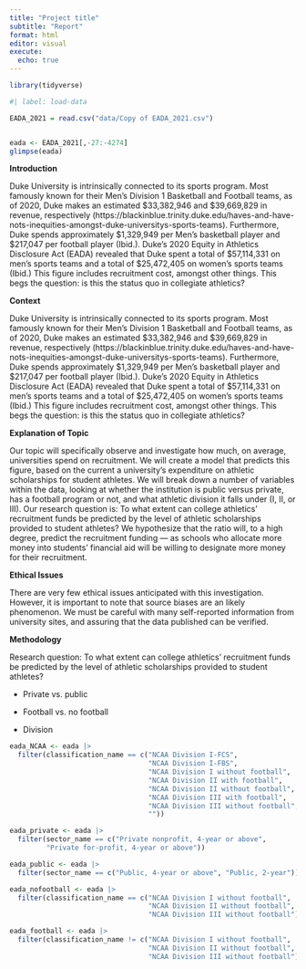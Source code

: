```yaml
---
title: "Project title"
subtitle: "Report"
format: html
editor: visual
execute:
  echo: true
---
```


```r
library(tidyverse)
```

```r
#| label: load-data

EADA_2021 = read.csv("data/Copy of EADA_2021.csv")


eada <- EADA_2021[,-27:-4274]
glimpse(eada)
```

**Introduction**

Duke University is intrinsically connected to its sports program. Most famously known for their Men's Division 1 Basketball and Football teams, as of 2020, Duke makes an estimated \$33,382,946 and \$39,669,829 in revenue, respectively (https://blackinblue.trinity.duke.edu/haves-and-have-nots-inequities-amongst-duke-universitys-sports-teams). Furthermore, Duke spends approximately \$1,329,949 per Men's basketball player and \$217,047 per football player (Ibid.). Duke's 2020 Equity in Athletics Disclosure Act (EADA) revealed that Duke spent a total of \$57,114,331 on men's sports teams and a total of \$25,472,405 on women's sports teams (Ibid.) This figure includes recruitment cost, amongst other things. This begs the question: is this the status quo in collegiate athletics?

**Context**

Duke University is intrinsically connected to its sports program. Most famously known for their Men's Division 1 Basketball and Football teams, as of 2020, Duke makes an estimated \$33,382,946 and \$39,669,829 in revenue, respectively (https://blackinblue.trinity.duke.edu/haves-and-have-nots-inequities-amongst-duke-universitys-sports-teams). Furthermore, Duke spends approximately \$1,329,949 per Men's basketball player and \$217,047 per football player (Ibid.). Duke's 2020 Equity in Athletics Disclosure Act (EADA) revealed that Duke spent a total of \$57,114,331 on men's sports teams and a total of \$25,472,405 on women's sports teams (Ibid.) This figure includes recruitment cost, amongst other things. This begs the question: is this the status quo in collegiate athletics?

**Explanation of Topic**

Our topic will specifically observe and investigate how much, on average, universities spend on recruitment. We will create a model that predicts this figure, based on the current a university's expenditure on athletic scholarships for student athletes. We will break down a number of variables within the data, looking at whether the institution is public versus private, has a football program or not, and what athletic division it falls under (I, II, or III). Our research question is: To what extent can college athletics' recruitment funds be predicted by the level of athletic scholarships provided to student athletes? We hypothesize that the ratio will, to a high degree, predict the recruitment funding --- as schools who allocate more money into students' financial aid will be willing to designate more money for their recruitment.

**Ethical Issues**

There are very few ethical issues anticipated with this investigation. However, it is important to note that source biases are an likely phenomenon. We must be careful with many self-reported information from university sites, and assuring that the data published can be verified.

**Methodology**

Research question: To what extent can college athletics' recruitment funds be predicted by the level of athletic scholarships provided to student athletes?

-   Private vs. public

-   Football vs. no football

-   Division

```r
eada_NCAA <- eada |>
  filter(classification_name == c("NCAA Division I-FCS", 
                                  "NCAA Division I-FBS", 
                                  "NCAA Division I without football", 
                                  "NCAA Division II with football", 
                                  "NCAA Division II without football", 
                                  "NCAA Division III with football", 
                                  "NCAA Division III without football",
                                  ""))
```

```r
eada_private <- eada |>
  filter(sector_name == c("Private nonprofit, 4-year or above", 
         "Private for-profit, 4-year or above"))
```

```r
eada_public <- eada |>
  filter(sector_name == c("Public, 4-year or above", "Public, 2-year"))
```

```r
eada_nofootball <- eada |>
  filter(classification_name == c("NCAA Division I without football", 
                                  "NCAA Division II without football", 
                                  "NCAA Division III without football"))
```

```r
eada_football <- eada |>
  filter(classification_name != c("NCAA Division I without football", 
                                  "NCAA Division II without football", 
                                  "NCAA Division III without football"))
```
